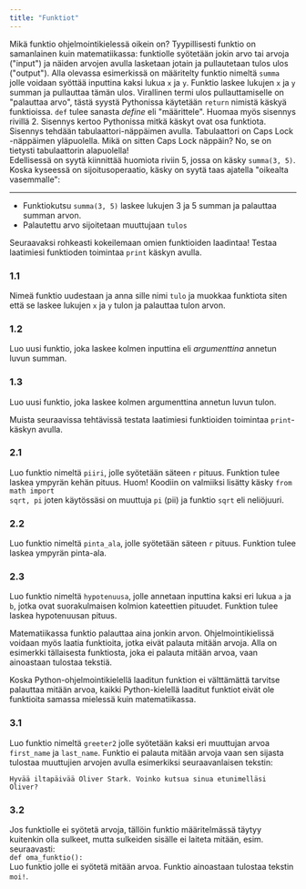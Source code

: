 ```yaml
---
title: "Funktiot"
---
```



<Segment title="1. Eka funktio">
Mikä funktio ohjelmointikielessä oikein on? Tyypillisesti funktio on samanlainen kuin matematiikassa: funktiolle syötetään jokin arvo
tai arvoja ("input") ja näiden arvojen avulla lasketaan jotain ja pullautetaan tulos ulos ("output").
Alla olevassa esimerkissä on määritelty funktio nimeltä <code>summa</code> jolle voidaan syöttää inputtina kaksi lukua <code>x</code> ja <code>y</code>.
Funktio laskee lukujen <code>x</code> ja <code>y</code> summan ja pullauttaa tämän ulos.

<Obs>
Virallinen termi ulos pullauttamiselle on "palauttaa arvo", tästä syystä
Pythonissa käytetään <code>return</code> nimistä käskyä funktioissa.
</Obs>

<Obs>
<code>def</code> tulee sanasta <em>define</em> eli "määrittele". Huomaa myös sisennys rivillä 2. Sisennys kertoo Pythonissa mitkä käskyt ovat
osa funktiota. Sisennys tehdään tabulaattori-näppäimen avulla. Tabulaattori on Caps Lock -näppäimen yläpuolella. Mikä on sitten Caps Lock näppäin? No, se 
on tietysti tabulaattorin alapuolella!</Obs>
<br />
<Trinket id="9fb9364433" height="400"/>

<Obs>
Edellisessä on syytä kiinnittää huomiota riviin 5, jossa on käsky <Code>summa(3, 5)</Code>. Koska kyseessä on sijoitusoperaatio, käsky on syytä taas ajatella "oikealta vasemmalle":

***

* Funktiokutsu ```summa(3, 5)``` laskee lukujen 3 ja 5 summan ja palauttaa summan arvon.
* Palautettu arvo sijoitetaan muuttujaan <code>tulos</code>

</Obs>

Seuraavaksi rohkeasti kokeilemaan omien funktioiden laadintaa! Testaa laatimiesi funktioden toimintaa <code>print</code> käskyn avulla.

### 1.1

Nimeä funktio uudestaan ja anna sille nimi <code>tulo</code> ja muokkaa funktiota siten että se laskee lukujen <code>x</code> ja <code>y</code> tulon
ja palauttaa tulon arvon.

### 1.2

Luo uusi funktio, joka laskee kolmen inputtina eli *argumenttina* annetun luvun summan. 

### 1.3

Luo uusi funktio, joka laskee kolmen argumenttina annetun luvun tulon.
</Segment>

<Segment title="2. Matematiikasta tuttuja funktioita">

Muista seuraavissa tehtävissä testata laatimiesi funktioiden toimintaa <code>print</code>-käskyn avulla.
<Trinket id="6952c692bc" height="300"/>

### 2.1

Luo funktio nimeltä <code>piiri</code>, jolle syötetään säteen <code>r</code> pituus. Funktion tulee laskea ympyrän kehän pituus.
<Obs>Huom! Koodiin on valmiiksi lisätty käsky <Code>from math import sqrt, pi</Code> joten käytössäsi on muuttuja <code>pi</code> (pii) ja funktio <code>sqrt</code> eli neliöjuuri.</Obs>

### 2.2

Luo funktio nimeltä <code>pinta_ala</code>, jolle syötetään säteen <code>r</code> pituus. Funktion tulee laskea ympyrän pinta-ala.

### 2.3

Luo funktio nimeltä <code>hypotenuusa</code>, jolle annetaan inputtina kaksi eri lukua <code>a</code> ja <code>b</code>, jotka ovat suorakulmaisen
kolmion kateettien pituudet. Funktion tulee laskea hypotenuusan pituus.
</Segment>

<Segment title="3. Funktio ilman paluuarvoa">

Matematiikassa funktio palauttaa aina jonkin arvon. Ohjelmointikielissä voidaan myös laatia funktioita, jotka eivät palauta mitään arvoja.
Alla on esimerkki tällaisesta funktiosta, joka ei palauta mitään arvoa, vaan ainoastaan tulostaa tekstiä.

<Trinket id="7190f5e043" height="300"/>

<Obs>Koska Python-ohjelmointikielellä laaditun funktion ei välttämättä tarvitse palauttaa mitään arvoa, kaikki Python-kielellä laaditut funktiot eivät ole funktioita samassa mielessä kuin
matematiikassa.
</Obs>

### 3.1

Luo funktio nimeltä <code>greeter2</code> jolle syötetään kaksi eri muuttujan arvoa ```first_name``` ja ```last_name```. Funktio ei palauta
mitään arvoja vaan sen sijasta tulostaa muuttujien arvojen avulla esimerkiksi seuraavanlaisen tekstin:

```Hyvää iltapäivää Oliver Stark. Voinko kutsua sinua etunimelläsi Oliver?```

### 3.2

<Obs>
Jos funktiolle ei syötetä arvoja, tällöin funktio määritelmässä täytyy kuitenkin olla sulkeet, mutta sulkeiden sisälle ei laiteta mitään, esim.
seuraavasti:<br />
<Code>def oma_funktio():</Code><br />
</Obs>
Luo funktio jolle ei syötetä mitään arvoa. Funktio ainoastaan tulostaa tekstin <code>moi!</code>.

</Segment>
